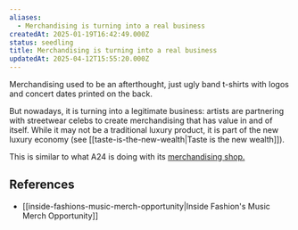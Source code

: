 ```yaml
---
aliases:
  - Merchandising is turning into a real business
createdAt: 2025-01-19T16:42:49.000Z
status: seedling
title: Merchandising is turning into a real business
updatedAt: 2025-04-12T15:55:20.000Z
---
```

Merchandising used to be an afterthought, just ugly band t-shirts with logos and concert dates printed on the back.

But nowadays, it is turning into a legitimate business: artists are partnering with streetwear celebs to create merchandising that has value in and of itself. While it may not be a traditional luxury product, it is part of the new luxury economy (see [[taste-is-the-new-wealth|Taste is the new wealth]]).

This is similar to what A24 is doing with its [merchandising shop.](https://shop.a24films.com/)

## References

- [[inside-fashions-music-merch-opportunity|Inside Fashion's Music Merch Opportunity]]
